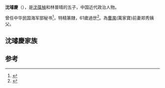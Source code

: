 {{人物信息框
| 姓名=沈璿慶
| 出生日期=1861年
| 逝世日期=1932年
| birth_date = 1879年4月11日
}}

'''沈璿慶'''（{{bd|1861年||1932年||S}}），是[[沈葆楨|沈葆楨]]和林普晴的五子，中国近代政治人物。

曾任中华民国海军部秘书<ref>{{cite book|author1=刘传标|title=近代中国海军大事编年 中|date=2008年5月|publisher=福州：海风出版社|isbn=978-7-80597-785-0|pages=317|accessdate=2017-03-09}}</ref>，特精篆隸，61歲過世<ref>{{cite book|author1=乔晓军|title=中国美术家人名辞典 补遗一编|date=2007年7月|publisher=西安：三秦出版社|isbn=978-7-80736-237-1|pages=276|accessdate=2017-03-09}}</ref>。為[[曹禺|曹禺]](萬家寶)前妻郑秀姨父。

==沈璿慶家族==
{{ahnentafel-compact5
|boxstyle_1=background-color: #c0c080;
|boxstyle_2=background-color: #b0b080;
|boxstyle_3=background-color: #a0a080;
|boxstyle_4=background-color: #909080;
|boxstyle_5=background-color: #808080;
|1='''沈璿慶'''
|2='''父：'''[[沈葆楨|沈葆楨]]
|3='''母：'''林普晴
|4='''祖父：'''沈廷楓
|5='''祖母：'''林蕙芳
|6='''外祖父：'''[[林則徐|林則徐]]
|7='''外祖母：'''鄭淑卿
|8='''曾祖父：'''沈廷槐
|9=
|10='''外曾祖父：'''林賓日
|11='''外曾祖母：'''陈轶
|12='''外曾祖父：'''林賓日
|13='''外曾祖母：'''陈轶
|14='''外曾祖父：'''鄭大謨
|15=
|16=
|17=
|18=
|19=
|20='''外高祖父：'''林萬選
|21=
|22='''外高祖父：'''陳時庵
|23=
|24='''外高祖父：'''林萬選
|25=
|26='''外高祖父：'''陳時庵
|27=
|28=
|29=
|30=
|31=
}}</center>

==参考==
{{reflist}}